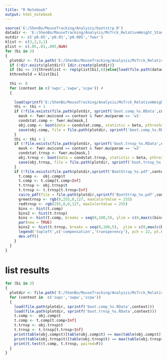 ---
title: "R Notebook"
output: html_notebook
---

```{r}
source('E:/ShenBo/MouseTracking/Analysis/bootstrp.R')
datadir <- 'E:/ShenBo/MouseTracking/Analysis/MsTrck_RelativeWeight_Stan_vh_NoIntercept-w2normI/Bootstrapping'
outdir <- c('p0.05','p0.01','p0.005','fwer')
klist <- c(3,3,3,1)
plist <- c(.05,.01,.005,NaN)
for (bi in 3)
{
  plotdir <- file.path('E:/ShenBo/MouseTracking/Analysis/MsTrck_RelativeWeight_Stan_vh_NoIntercept-w2normI/Bootstrapping',outdir[bi])
  if (!dir.exists(plotdir)) {dir.create(plotdir)}
  if (bi <= 3){threshlist <- rep(plist[bi],6)}else{load(file.path(datadir,'threshlist.RData'))}
  kthreshold = klist[bi]
  
  thi <- 0
  for (context in c('swpc','swpw','scpw')) # 
  {
    
    load(sprintf('E:/ShenBo/MouseTracking/Analysis/MsTrck_RelativeWeight_Stan_vh_NoIntercept-w2normI/fwer.mu_%s.RData',context))
    thi <- thi + 1
    if (!file.exists(file.path(plotdir, sprintf('boot.comp_%s.RData',context)))){
      mask <- fwer.mu$cond == context & fwer.mu$param == 'w1'
      condstat.comp <- fwer.mu[mask,]
      obj.comp <- boot(data = condstat.comp, statistic = beta, pthreshold = threshlist[thi], kthreshold=kthreshold, direction = 1, R = 2000) 
      save(obj.comp, file = file.path(plotdir, sprintf('boot.comp_%s.RData',context)))
    }
    thi <- thi + 1
    if (!file.exists(file.path(plotdir, sprintf('boot.trnsp_%s.RData',context)))){
      mask <- fwer.mu$cond == context & fwer.mu$param == 'w2'
      condstat.trnsp <- fwer.mu[mask,]
      obj.trnsp <- boot(data = condstat.trnsp, statistic = beta, pthreshold = threshlist[thi], kthreshold=kthreshold, direction = -1, R = 2000) 
      save(obj.trnsp, file = file.path(plotdir, sprintf('boot.trnsp_%s.RData',context)))
    }
    if (!file.exists(file.path(plotdir,sprintf('BootStrap_%s.pdf',context)))){
      t.comp <-  obj.comp$t
      t.comp <- t.comp[t.comp<Inf]
      t.trnsp <- obj.trnsp$t
      t.trnsp <- t.trnsp[t.trnsp<Inf]
      cairo_pdf(file = file.path(plotdir,sprintf('BootStrap_%s.pdf',context)),width=6,height=4, family = 'Microsoft YaHei', bg = 'transparent')
      greentrnsp <- rgb(0,255,0,127, maxColorValue = 255)
      redtrnsp <- rgb(255,0,0,127, maxColorValue = 255)
      bins <- hist(t.comp)
      bins2 <- hist(t.trnsp)
      bins <- hist(t.comp, breaks = seq(0,100,5), ylim = c(0,max(c(bins$counts,bins2$counts))), col = greentrnsp, main = sprintf('%s',context), xlab = 'time bin', ylab = 'frequency')
      par(new = TRUE)
      bins2 <- hist(t.trnsp, breaks = seq(0,100,5),  ylim = c(0,max(c(bins$counts,bins2$counts))), col = redtrnsp, main = ' ', xlab = 'time bin', ylab = 'frequency')
      legend('topleft',c('compensation','transperency'), pch = 22, pt.bg = c(greentrnsp,redtrnsp), pt.lwd = 1, bty='n', pt.cex = 2)
      dev.off()
    }
  }
}

```
# list results
```{r}
for (bi in 3)
{
  plotdir <- file.path('E:/ShenBo/MouseTracking/Analysis/MsTrck_RelativeWeight_Stan_vh_NoIntercept-w2normI/Bootstrapping',outdir[bi])
  for (context in  c('swpc','swpw','scpw'))
  {
    load(file.path(plotdir, sprintf('boot.comp_%s.RData',context)))
    load(file.path(plotdir, sprintf('boot.trnsp_%s.RData',context)))
    t.comp <-  obj.comp$t
    t.comp <- t.comp[t.comp<Inf]
    t.trnsp <- obj.trnsp$t
    t.trnsp <- t.trnsp[t.trnsp<Inf]
    print(table(obj.comp$t)[table(obj.comp$t) == max(table(obj.comp$t))])
    print(table(obj.trnsp$t)[table(obj.trnsp$t) == max(table(obj.trnsp$t))])
    print(t.test(t.comp, t.trnsp, paired=F))
  }
}
```

